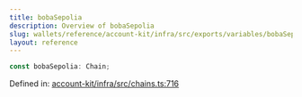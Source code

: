 ```yaml
---
title: bobaSepolia
description: Overview of bobaSepolia
slug: wallets/reference/account-kit/infra/src/exports/variables/bobaSepolia
layout: reference
---
```


```ts
const bobaSepolia: Chain;
```

Defined in: [account-kit/infra/src/chains.ts:716](https://github.com/alchemyplatform/aa-sdk/blob/e3c1a23e6e03f44bf2db3afddb97a91b175cba58/account-kit/infra/src/chains.ts#L716)
